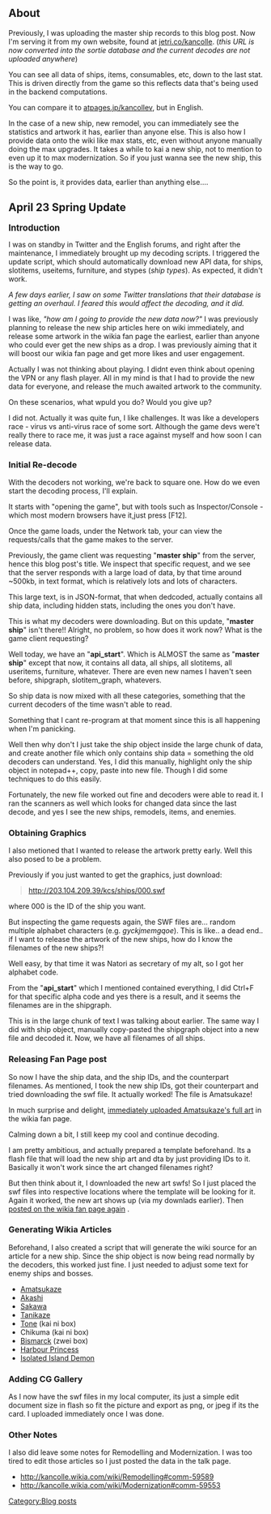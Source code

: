 ==About==
Previously, I was uploading the master ship records to this blog post. Now I'm serving it from my own website, found at [http://jetri.co/kancolle jetri.co/kancolle]. (''this URL is now converted into the sortie database and the current decodes are not uploaded anywhere'')

You can see all data of ships, items, consumables, etc, down to the last stat. This is driven directly from the game so this reflects data that's being used in the backend computations.

You can compare it to [http://www51.atpages.jp/kancollev atpages.jp/kancollev], but in English.

In the case of a new ship, new remodel, you can immediately see the statistics and artwork it has, earlier than anyone else. This is also how I provide data onto the wiki like max stats, etc, even without anyone manually doing the max upgrades. It takes a while to kai a new ship, not to mention to even up it to max modernization. So if you just wanna see the new ship, this is the way to go.

So the point is, it provides data, earlier than anything else....
==April 23 Spring Update==
<span style="font-size:17px;font-weight:bold;">Introduction</span>

I was on standby in Twitter and the English forums, and right after the maintenance, I immediately brought up my decoding scripts. I triggered the update script, which should automatically download new API data, for ships, slotitems, useitems, furniture, and stypes (''ship types''). As expected, it didn't work.

''A few days earlier, I saw on some Twitter translations that their database is getting an overhaul. I feared this would affect the decoding, and it did.''

I was like, ''"how am I going to provide the new data now?"'' I was previously planning to release the new ship articles here on wiki immediately, and release some artwork in the wikia fan page the earliest, earlier than anyone who could ever get the new ships as a drop. I was previously aiming that it will boost our wikia fan page and get more likes and user engagement.

Actually I was not thinking about playing. I didnt even think about opening the VPN or any flash player. All in my mind is that I had to provide the new data for everyone, and release the much awaited artwork to the community.

On these scenarios, what wpuld you do? Would you give up?

I did not. Actually it was quite fun, I like challenges. It was like a developers race - virus vs anti-virus race of some sort. Although the game devs were't really there to race me, it was just a race against myself and how soon I can release data.
===Initial Re-decode===
With the decoders not working, we're back to square one. How do we even start the decoding process, I'll explain.

It starts with "opening the game", but with tools such as Inspector/Console - which most modern browsers have it,just press [F12].

Once the game loads, under the Network tab, your can view the requests/calls that the game makes to the server.

Previously, the game client was requesting "'''master ship'''" from the server, hence this blog post's title. We inspect that specific request, and we see that the server responds with a large load of data, by that time around ~500kb, in text format, which is relatively lots and lots of characters.

This large text, is in JSON-format, that when dedcoded, actually contains all ship data, including hidden stats, including the ones you don't have.

This is what my decoders were downloading. But on this update, "'''master ship'''" isn't there!! Alright, no problem, so how does it work now? What is the game client requesting?

Well today, we have an "'''api_start'''". Which is ALMOST the same as "'''master ship'''" except that now, it contains all data, all ships, all slotitems, all useritems, furniture, whatever. There are even new names I haven't seen before, shipgraph, slotitem_graph, whatevers.

So ship data is now mixed with all these categories, something that the current decoders of the time wasn't able to read.

Something that I cant re-program at that moment since this is all happening when I'm panicking.

Well then why don't I just take the ship object inside the large chunk of data, and create another file which only contains ship data = something the old decoders can understand. Yes, I did this manually, highlight only the ship object in notepad++, copy, paste into new file. Though I did some techniques to do this easily.

Fortunately, the new file worked out fine and decoders were able to read it. I ran the scanners as well which looks for changed data since the last decode, and yes I see the new ships, remodels, items, and enemies.

===Obtaining Graphics===
I also metioned that I wanted to release the artwork pretty early. Well this also posed to be a problem.

Previously if you just wanted to get the graphics, just download:

<blockquote>http://203.104.209.39/kcs/ships/000.swf</blockquote>

where 000 is the ID of the ship you want.

But inspecting the game requests again, the SWF files are... random multiple alphabet characters (e.g. ''gyckjmemgqoe''). This is like.. a dead end.. if I want to release the artwork of the new ships, how do I know the filenames of the new ships?!

Well easy, by that time it was Natori as secretary of my alt, so I got her alphabet code.

From the "'''api_start'''" which I mentioned contained everything, I did Ctrl+F for that specific alpha code and yes there is a result, and it seems the filenames are in the shipgraph.

This is in the large chunk of text I was talking about earlier.
The same way I did with ship object, manually copy-pasted the shipgraph object into a new file and decoded it. Now, we have all filenames of all ships.

===Releasing Fan Page post===
So now I have the ship data, and the ship IDs, and the counterpart filenames. As mentioned, I took the new ship IDs, got their counterpart and tried downloading the swf file. It actually worked! The file is Amatsukaze!

In much surprise and delight, [https://www.facebook.com/KancolleWikia/photos/a.1410033502566886.1073741827.1409823375921232/1456765444560358 immediately uploaded Amatsukaze's full art] in the wikia fan page.

Calming down a bit, I still keep my cool and continue decoding.

I am pretty ambitious, and actually prepared a template beforehand. Its a flash file that will load the new ship art and dta by just providing IDs to it. Basically it won't work since the art changed filenames right?

But then think about it, I downloaded the new art swfs! So I just placed the swf files into respective locations where the template will be looking for it. Again it worked, the new art shows up (via my downlads earlier). Then [https://www.facebook.com/KancolleWikia/photos/a.1410033502566886.1073741827.1409823375921232/1456774164559486 posted on the wikia fan page again] .

===Generating Wikia Articles===
Beforehand, I also created a script that will generate the wiki source for an article for a new ship. Since the ship object is now being read normally by the decoders, this worked just fine. I just needed to adjust some text for enemy ships and bosses.
*[[Amatsukaze]]
*[[Akashi]]
*[[Sakawa]]
*[[Tanikaze]]
*[[Tone ]] (kai ni box)
*Chikuma (kai ni box)
*[[Bismarck ]] (zwei box)
*[[Harbour Princess]]
*[[Isolated Island Demon]]

===Adding CG Gallery===
As I now have the swf files in my local computer, its just a simple edit document size in flash so fit the picture and export as png, or jpeg if its the card. I uploaded immediately once I was done.

===Other Notes===
I also did leave some notes for Remodelling and Modernization. I was too tired to edit those articles so I just posted the data in the talk page.
*http://kancolle.wikia.com/wiki/Remodelling#comm-59589
*http://kancolle.wikia.com/wiki/Modernization#comm-59553
[[Category:Blog posts]]
